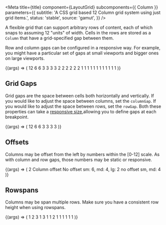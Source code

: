

<Meta
  title={title}
  component={LayoutGrid}
  subcomponents={{ Column }}
  parameters={{
    subtitle: 'A CSS grid based 12 Column grid system using just grid items.',
    status: 'stable',
    source: 'gamut',
  }}
/>

A flexible grid that can support arbitrary rows of content, each of
which snaps to assuming 12 "units" of width. Cells in the rows are
stored as a `Column` that have a grid-specified gap
between them.

Row and column gaps can be configured in a responsive way. For example, you might
have a particular set of gaps at small viewports and bigger ones on large viewports.

<Canvas>
  <Story
    name="LayoutGrid"
    args={{ rowGap: { xs: 'sm', lg: 'lg' }, columnGap: { xs: 'sm', lg: 'lg' } }}
  >
    {(args) => (
      <LayoutGrid {...args}>
        <Column size={12}>
          <ExampleBox>12</ExampleBox>
        </Column>
        <Column size={6}>
          <ExampleBox>6</ExampleBox>
        </Column>
        <Column size={6}>
          <ExampleBox>6</ExampleBox>
        </Column>
        <Column size={3}>
          <ExampleBox>3</ExampleBox>
        </Column>
        <Column size={3}>
          <ExampleBox>3</ExampleBox>
        </Column>
        <Column size={3}>
          <ExampleBox>3</ExampleBox>
        </Column>
        <Column size={3}>
          <ExampleBox>3</ExampleBox>
        </Column>
        <Column size={2}>
          <ExampleBox>2</ExampleBox>
        </Column>
        <Column size={2}>
          <ExampleBox>2</ExampleBox>
        </Column>
        <Column size={2}>
          <ExampleBox>2</ExampleBox>
        </Column>
        <Column size={2}>
          <ExampleBox>2</ExampleBox>
        </Column>
        <Column size={2}>
          <ExampleBox>2</ExampleBox>
        </Column>
        <Column size={2}>
          <ExampleBox>2</ExampleBox>
        </Column>
        <Column size={1}>
          <ExampleBox>1</ExampleBox>
        </Column>
        <Column size={1}>
          <ExampleBox>1</ExampleBox>
        </Column>
        <Column size={1}>
          <ExampleBox>1</ExampleBox>
        </Column>
        <Column size={1}>
          <ExampleBox>1</ExampleBox>
        </Column>
        <Column size={1}>
          <ExampleBox>1</ExampleBox>
        </Column>
        <Column size={1}>
          <ExampleBox>1</ExampleBox>
        </Column>
        <Column size={1}>
          <ExampleBox>1</ExampleBox>
        </Column>
        <Column size={1}>
          <ExampleBox>1</ExampleBox>
        </Column>
        <Column size={1}>
          <ExampleBox>1</ExampleBox>
        </Column>
        <Column size={1}>
          <ExampleBox>1</ExampleBox>
        </Column>
        <Column size={1}>
          <ExampleBox>1</ExampleBox>
        </Column>
        <Column size={1}>
          <ExampleBox>1</ExampleBox>
        </Column>
      </LayoutGrid>
    )}
  </Story>
</Canvas>

<Props story="LayoutGrid" />

## Grid Gaps

Grid gaps are the space between cells both horizontally and vertically.
If you would like to adjust the space between columns, set the `columnGap`.
If you would like to adjust the space between rows, set the `rowGap`.
Both these properties can take a [responsive size](?path=/docs/foundations-layout--page#screensizes-and-media-queries),allowing you to define gaps at each breakpoint.

<!-- TODO: We should have page that surfaces the $gapSize in packages/gamut/src/Layout/styles/_variables.scss -->

<Canvas>
  <Story name="Grid Gaps" args={{ rowGap: 'sm', columnGap: 'sm' }}>
    {(args) => (
      <LayoutGrid {...args}>
        <Column size={12}>
          <ExampleBox>12</ExampleBox>
        </Column>
        <Column size={6}>
          <ExampleBox>6</ExampleBox>
        </Column>
        <Column size={6}>
          <ExampleBox>6</ExampleBox>
        </Column>
        <Column size={3}>
          <ExampleBox>3</ExampleBox>
        </Column>
        <Column size={3}>
          <ExampleBox>3</ExampleBox>
        </Column>
        <Column size={3}>
          <ExampleBox>3</ExampleBox>
        </Column>
        <Column size={3}>
          <ExampleBox>3</ExampleBox>
        </Column>
      </LayoutGrid>
    )}
  </Story>
</Canvas>

## Offsets

Columns may be offset from the left by numbers within the [0-12] scale.
As with column and row gaps, those numbers may be static or responsive.

<Canvas>
  <Story name="Column Offsets">
    {(args) => (
      <LayoutGrid rowGap="sm" columnGap="sm">
        <Column offset={2} size={4}>
          <ExampleBox>2 Column offset</ExampleBox>
        </Column>
        <Column size={2}>
          <ExampleBox />
        </Column>
        <Column size={2}>
          <ExampleBox />
        </Column>
        <Column size={4}>
          <ExampleBox>No offset</ExampleBox>
        </Column>
        <Column size={8}>
          <ExampleBox />
        </Column>
        <Column offset={{ xs: 6, md: 4, lg: 2 }} size={6}>
          <ExampleBox>sm: 6, md: 4, lg: 2</ExampleBox>
        </Column>
        <Column offset={{ xs: 0, md: 4 }} size={6}>
          <ExampleBox>no offset sm, md: 4</ExampleBox>
        </Column>
      </LayoutGrid>
    )}
  </Story>
</Canvas>

## Rowspans

Columns may be span multiple rows. Make sure you have a consistent row height when using rowspans.

<Canvas>
  <Story name="Column Rowspans">
    {(args) => (
      <LayoutGrid columnGap="sm" rowGap="sm">
        <Column size={3}>
          <ExampleBox>1</ExampleBox>
        </Column>
        <Column rowspan={2} size={3}>
          <ExampleBox>2</ExampleBox>
        </Column>
        <Column rowspan={3} size={3}>
          <ExampleBox>3</ExampleBox>
        </Column>
        <Column size={3}>
          <ExampleBox>1</ExampleBox>
        </Column>
        <Column rowspan={3} size={3}>
          <ExampleBox>3</ExampleBox>
        </Column>
        <Column size={3}>
          <ExampleBox>1</ExampleBox>
        </Column>
        <Column size={3}>
          <ExampleBox>1</ExampleBox>
        </Column>
        <Column rowspan={2} size={3}>
          <ExampleBox>2</ExampleBox>
        </Column>
        <Column size={3}>
          <ExampleBox>1</ExampleBox>
        </Column>
        <Column size={3}>
          <ExampleBox>1</ExampleBox>
        </Column>
        <Column size={3}>
          <ExampleBox>1</ExampleBox>
        </Column>
        <Column size={3}>
          <ExampleBox>1</ExampleBox>
        </Column>
        <Column size={3}>
          <ExampleBox>1</ExampleBox>
        </Column>
        <Column size={3}>
          <ExampleBox>1</ExampleBox>
        </Column>
      </LayoutGrid>
    )}
  </Story>
</Canvas>
